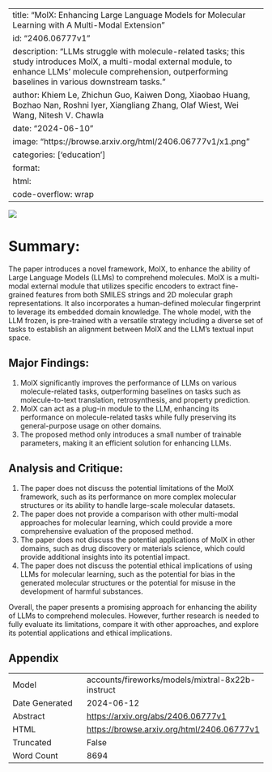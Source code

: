 
---
title: "MolX: Enhancing Large Language Models for Molecular Learning with A Multi-Modal Extension"
id: "2406.06777v1"
description: "LLMs struggle with molecule-related tasks; this study introduces MolX, a multi-modal external module, to enhance LLMs' molecule comprehension, outperforming baselines in various downstream tasks."
author: Khiem Le, Zhichun Guo, Kaiwen Dong, Xiaobao Huang, Bozhao Nan, Roshni Iyer, Xiangliang Zhang, Olaf Wiest, Wei Wang, Nitesh V. Chawla
date: "2024-06-10"
image: "https://browse.arxiv.org/html/2406.06777v1/x1.png"
categories: ['education']
format:
  html:
    code-overflow: wrap
---

![](https://browse.arxiv.org/html/2406.06777v1/x1.png)

# Summary:

The paper introduces a novel framework, MolX, to enhance the ability of Large Language Models (LLMs) to comprehend molecules. MolX is a multi-modal external module that utilizes specific encoders to extract fine-grained features from both SMILES strings and 2D molecular graph representations. It also incorporates a human-defined molecular fingerprint to leverage its embedded domain knowledge. The whole model, with the LLM frozen, is pre-trained with a versatile strategy including a diverse set of tasks to establish an alignment between MolX and the LLM's textual input space.

## Major Findings:

1. MolX significantly improves the performance of LLMs on various molecule-related tasks, outperforming baselines on tasks such as molecule-to-text translation, retrosynthesis, and property prediction.
2. MolX can act as a plug-in module to the LLM, enhancing its performance on molecule-related tasks while fully preserving its general-purpose usage on other domains.
3. The proposed method only introduces a small number of trainable parameters, making it an efficient solution for enhancing LLMs.

## Analysis and Critique:

1. The paper does not discuss the potential limitations of the MolX framework, such as its performance on more complex molecular structures or its ability to handle large-scale molecular datasets.
2. The paper does not provide a comparison with other multi-modal approaches for molecular learning, which could provide a more comprehensive evaluation of the proposed method.
3. The paper does not discuss the potential applications of MolX in other domains, such as drug discovery or materials science, which could provide additional insights into its potential impact.
4. The paper does not discuss the potential ethical implications of using LLMs for molecular learning, such as the potential for bias in the generated molecular structures or the potential for misuse in the development of harmful substances.

Overall, the paper presents a promising approach for enhancing the ability of LLMs to comprehend molecules. However, further research is needed to fully evaluate its limitations, compare it with other approaches, and explore its potential applications and ethical implications.

## Appendix

|          |          |
|----------|----------|
| Model     | accounts/fireworks/models/mixtral-8x22b-instruct       |
| Date Generated     | 2024-06-12       |
| Abstract | [https://arxiv.org/abs/2406.06777v1](https://arxiv.org/abs/2406.06777v1)        |
| HTML     | [https://browse.arxiv.org/html/2406.06777v1](https://browse.arxiv.org/html/2406.06777v1)       |
| Truncated       | False       |
| Word Count       | 8694       |
